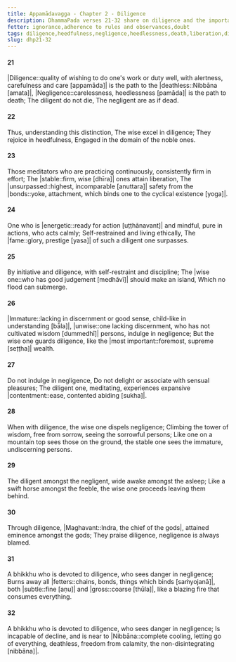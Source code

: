```yaml
---
title: Appamādavagga - Chapter 2 - Diligence
description: DhammaPada verses 21-32 share on diligence and the importance of being diligent and wise. The wise one is encouraged to guard against negligence and to cultivate diligence as a path to liberation.
fetter: ignorance,adherence to rules and observances,doubt
tags: diligence,heedfulness,negligence,heedlessness,death,liberation,diligence,wisdom,nibbāna,meditation
slug: dhp21-32
---
```


#### 21

|Diligence::quality of wishing to do one's work or duty well, with alertness, carefulness and care [appamāda]| is the path to the |deathless::Nibbāna [amata]|,
|Negligence::carelessness, heedlessness [pamāda]| is the path to death;
The diligent do not die,
The negligent are as if dead.

#### 22

Thus, understanding this distinction,
The wise excel in diligence;
They rejoice in heedfulness,
Engaged in the domain of the noble ones.

#### 23

Those meditators who are practicing continuously,
consistently firm in effort;
The |stable::firm, wise [dhīra]| ones attain liberation,
The |unsurpassed::highest, incomparable [anuttara]| safety from the |bonds::yoke, attachment, which binds one to the cyclical existence [yoga]|.

#### 24

One who is |energetic::ready for action [uṭṭhānavant]| and mindful,
pure in actions, who acts calmly;
Self-restrained and living ethically,
The |fame::glory, prestige [yasa]| of such a diligent one surpasses.

#### 25

By initiative and diligence,
with self-restraint and discipline;
The |wise one::who has good judgement [medhāvī]| should make an island,
Which no flood can submerge.

#### 26

|Immature::lacking in discernment or good sense, child-like in understanding [bāla]|, |unwise::one lacking discernment, who has not cultivated wisdom [dummedhī]| persons,
indulge in negligence;
But the wise one guards diligence,
like the |most important::foremost, supreme [seṭṭha]| wealth.

#### 27

Do not indulge in negligence,
Do not delight or associate with sensual pleasures;
The diligent one, meditating,
experiences expansive |contentment::ease, contented abiding [sukha]|.

#### 28

When with diligence,
the wise one dispels negligence;
Climbing the tower of wisdom,
free from sorrow, seeing the sorrowful persons;
Like one on a mountain top sees those on the ground,
the stable one sees the immature, undiscerning persons.

#### 29

The diligent amongst the negligent,
wide awake amongst the asleep;
Like a swift horse amongst the feeble,
the wise one proceeds leaving them behind.

#### 30

Through diligence, |Maghavant::Indra, the chief of the gods|,
attained eminence amongst the gods;
They praise diligence,
negligence is always blamed.

#### 31

A bhikkhu who is devoted to diligence,
who sees danger in negligence;
Burns away all |fetters::chains, bonds, things which binds [saṁyojanā]|, both |subtle::fine [aṇu]| and |gross::coarse [thūla]|,
like a blazing fire that consumes everything.

#### 32

A bhikkhu who is devoted to diligence,
who sees danger in negligence;
Is incapable of decline,
and is near to |Nibbāna::complete cooling, letting go of everything, deathless, freedom from calamity, the non-disintegrating [nibbāna]|.